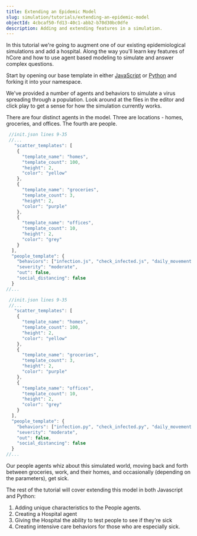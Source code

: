 ```yaml
---
title: Extending an Epidemic Model
slug: simulation/tutorials/extending-an-epidemic-model
objectId: 4cbcaf50-fd13-40c1-abb2-b70d30bc0dfe
description: Adding and extending features in a simulation.
---
```


In this tutorial we're going to augment one of our existing epidemiological simulations and add a hospital. Along the way you'll learn key features of hCore and how to use agent based modeling to simulate and answer complex questions.

Start by opening our base template in either [JavaScript](/@hash/getting-started-base) or [Python](/@hash/getting-started-base-python) and forking it into your namespace.

We've provided a number of agents and behaviors to simulate a virus spreading through a population. Look around at the files in the editor and click play to get a sense for how the simulation currently works.

There are four distinct agents in the model. Three are locations - homes, groceries, and offices. The fourth are people.

<Tabs>
<Tab title="JavaScript" >

```javascript
 //init.json lines 9-35
 //...
   "scatter_templates": [
    {
      "template_name": "homes",
      "template_count": 100,
      "height": 2,
      "color": "yellow"
    },
    {
      "template_name": "groceries",
      "template_count": 3,
      "height": 2,
      "color": "purple"
    },
    {
      "template_name": "offices",
      "template_count": 10,
      "height": 2,
      "color": "grey"
    }
  ],
  "people_template": {
    "behaviors": ["infection.js", "check_infected.js", "daily_movement.js"],
    "severity": "moderate",
    "out": false,
    "social_distancing": false
  }
//...
```

</Tab>

<Tab title="Python" >

```javascript
 //init.json lines 9-35
 //...
   "scatter_templates": [
    {
      "template_name": "homes",
      "template_count": 100,
      "height": 2,
      "color": "yellow"
    },
    {
      "template_name": "groceries",
      "template_count": 3,
      "height": 2,
      "color": "purple"
    },
    {
      "template_name": "offices",
      "template_count": 10,
      "height": 2,
      "color": "grey"
    }
  ],
  "people_template": {
    "behaviors": ["infection.py", "check_infected.py", "daily_movement.py"],
    "severity": "moderate",
    "out": false,
    "social_distancing": false
  }
//...
```

</Tab>
</Tabs>

Our people agents whiz about this simulated world, moving back and forth between groceries, work, and their homes, and occasionally \(depending on the parameters\), get sick.

The rest of the tutorial will cover extending this model in both Javascript and Python:

1.  Adding unique characteristics to the People agents.
1.  Creating a Hospital agent
1.  Giving the Hospital the ability to test people to see if they're sick
1.  Creating intensive care behaviors for those who are especially sick.
